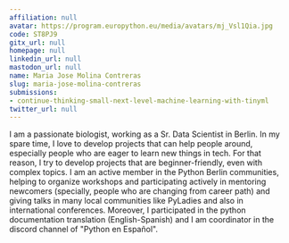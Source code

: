 ```yaml
---
affiliation: null
avatar: https://program.europython.eu/media/avatars/mj_Vsl1Qia.jpg
code: ST8PJ9
gitx_url: null
homepage: null
linkedin_url: null
mastodon_url: null
name: Maria Jose Molina Contreras
slug: maria-jose-molina-contreras
submissions:
- continue-thinking-small-next-level-machine-learning-with-tinyml
twitter_url: null
---
```


I am a passionate biologist, working as a Sr. Data Scientist in Berlin. In my spare time, I love to develop projects that can help people around, especially people who are eager to learn new things in tech. For that reason, I try to develop projects that are beginner-friendly, even with complex topics.
I am an active member in the Python Berlin communities, helping to organize workshops and participating actively in mentoring newcomers (specially, people who are changing from career path) and giving talks in many local communities like PyLadies and also in international conferences. Moreover, I participated in the python documentation translation (English-Spanish) and I am  coordinator in the discord channel of  "Python en Español".
